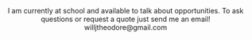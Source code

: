 
<Header title="Contact" />
<SingleLine>
  I am currently at school and available to talk about opportunities. To ask
  questions or request a quote just send me an email!
</SingleLine>
<MailLine>willjtheodore@gmail.com</MailLine>

<Box h="275px" />
